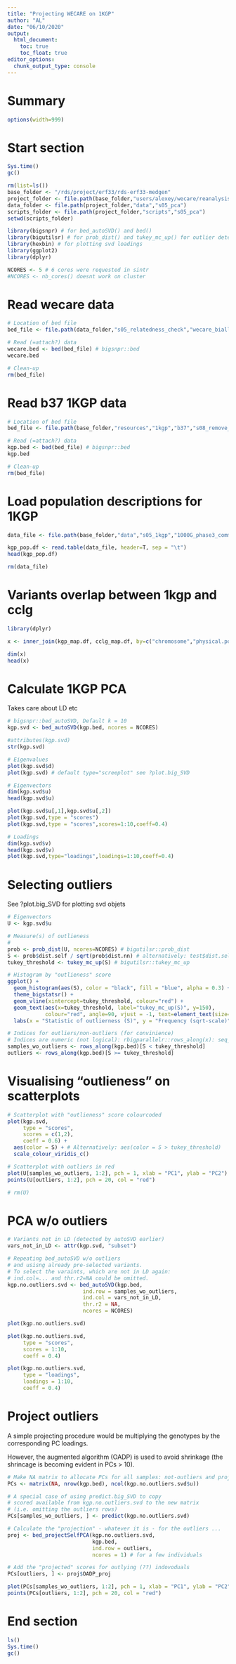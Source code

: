 ```yaml
---
title: "Projecting WECARE on 1KGP"
author: "AL"
date: "06/10/2020"
output: 
  html_document:
    toc: true
    toc_float: true
editor_options: 
  chunk_output_type: console
---
```


# Summary

<style>
pre{
  overflow-x: auto;
}
pre code{
  word-wrap: normal;
  white-space: pre;
}
</style>

```r

options(width=999)

```

# Start section

```r

Sys.time()
gc()

rm(list=ls())
base_folder <- "/rds/project/erf33/rds-erf33-medgen"
project_folder <- file.path(base_folder,"users/alexey/wecare/reanalysis_wo_danish_2020")
data_folder <- file.path(project_folder,"data","s05_pca")
scripts_folder <- file.path(project_folder,"scripts","s05_pca")
setwd(scripts_folder)

library(bigsnpr) # for bed_autoSVD() and bed()
library(bigutilsr) # for prob_dist() and tukey_mc_up() for outlier detection
library(hexbin) # for plotting svd loadings
library(ggplot2)
library(dplyr)

NCORES <- 5 # 6 cores were requested in sintr
#NCORES <- nb_cores() doesnt work on cluster

```

# Read wecare data

```r

# Location of bed file
bed_file <- file.path(data_folder,"s05_relatedness_check","wecare_biallelic_snps_autosomal_common_norel.bed")

# Read (=attach?) data
wecare.bed <- bed(bed_file) # bigsnpr::bed
wecare.bed

# Clean-up
rm(bed_file)

```

# Read b37 1KGP data

```r

# Location of bed file
bed_file <- file.path(base_folder,"resources","1kgp","b37","s08_remove_outliers","kgp_b37_biallelic_snps_autosomal_common_non_related_no_outliers.bed")

# Read (=attach?) data
kgp.bed <- bed(bed_file) # bigsnpr::bed
kgp.bed

# Clean-up
rm(bed_file)

```

# Load population descriptions for 1KGP

```r

data_file <- file.path(base_folder,"data","s05_1kgp","1000G_phase3_common_norel.fam2")

kgp_pop.df <- read.table(data_file, header=T, sep = "\t")
head(kgp_pop.df)

rm(data_file)

```

# Variants overlap between 1kgp and cclg

```r

library(dplyr)

x <- inner_join(kgp_map.df, cclg_map.df, by=c("chromosome","physical.pos"))

dim(x)
head(x)

```

# Calculate 1KGP PCA

Takes care about LD etc  

```r

# bigsnpr::bed_autoSVD, Default k = 10
kgp.svd <- bed_autoSVD(kgp.bed, ncores = NCORES) 

#attributes(kgp.svd)
str(kgp.svd)

# Eigenvalues
plot(kgp.svd$d)
plot(kgp.svd) # default type="screeplot" see ?plot.big_SVD  

# Eigenvectors
dim(kgp.svd$u)
head(kgp.svd$u)

plot(kgp.svd$u[,1],kgp.svd$u[,2])
plot(kgp.svd,type = "scores")
plot(kgp.svd,type = "scores",scores=1:10,coeff=0.4)

# Loadings
dim(kgp.svd$v)
head(kgp.svd$v)
plot(kgp.svd,type="loadings",loadings=1:10,coeff=0.4)

```

# Selecting outliers 

See ?plot.big_SVD for plotting svd objets  

```r

# Eigenvectors
U <- kgp.svd$u

# Measure(s) of outlieness  
# 
prob <- prob_dist(U, ncores=NCORES) # bigutilsr::prob_dist
S <- prob$dist.self / sqrt(prob$dist.nn) # alternatively: test$dist.self / test$dist.nn ?
tukey_threshold <- tukey_mc_up(S) # bigutilsr::tukey_mc_up

# Histogram by "outlieness" score
ggplot() +
  geom_histogram(aes(S), color = "black", fill = "blue", alpha = 0.3) +
  theme_bigstatsr() +
  geom_vline(xintercept=tukey_threshold, colour="red") +
  geom_text(aes(x=tukey_threshold, label="tukey_mc_up(S)", y=150), 
            colour="red", angle=90, vjust = -1, text=element_text(size=11))+
  labs(x = "Statistic of outlierness (S)", y = "Frequency (sqrt-scale)")

# Indices for outliers/non-outliers (for convinience)
# Indices are numeric (not logical): rbigparallelr::rows_along(x): seq_len(nrow(x))
samples_wo_outliers <- rows_along(kgp.bed)[S < tukey_threshold]
outliers <- rows_along(kgp.bed)[S >= tukey_threshold]

```

# Visualising "outlieness" on scatterplots

```r

# Scatterplot with "outlieness" score colourcoded
plot(kgp.svd, 
     type = "scores", 
     scores = c(1,2), 
     coeff = 0.6) +
  aes(color = S) + # Alternatively: aes(color = S > tukey_threshold)
  scale_colour_viridis_c()

# Scatterplot with outliers in red
plot(U[samples_wo_outliers, 1:2], pch = 1, xlab = "PC1", ylab = "PC2") 
points(U[outliers, 1:2], pch = 20, col = "red") 

# rm(U)

```

# PCA w/o outliers

```r

# Variants not in LD (detected by autoSVD earlier)
vars_not_in_LD <- attr(kgp.svd, "subset")

# Repeating bed_autoSVD w/o outliers 
# and usisng already pre-selected variants.  
# To select the varaints, which are not in LD again: 
# ind.col=... and thr.r2=NA could be omitted.
kgp.no.outliers.svd <- bed_autoSVD(kgp.bed,
                        ind.row = samples_wo_outliers,
                        ind.col = vars_not_in_LD, 
                        thr.r2 = NA,
                        ncores = NCORES)

plot(kgp.no.outliers.svd)

plot(kgp.no.outliers.svd, 
     type = "scores", 
     scores = 1:10, 
     coeff = 0.4)

plot(kgp.no.outliers.svd, 
     type = "loadings", 
     loadings = 1:10, 
     coeff = 0.4)

```

# Project outliers 

A simple projecting procedure would be multiplying the genotypes by the corresponding PC loadings.  

However, the augmented algorithm (OADP) is used to avoid shrinkage (the shrincage is becoming evident in PCs > 10). 

```r

# Make NA matrix to allocate PCs for all samples: not-outliers and projected-outliers
PCs <- matrix(NA, nrow(kgp.bed), ncol(kgp.no.outliers.svd$u))

# A special case of using predict.big_SVD to copy
# scored available from kgp.no.outliers.svd to the new matrix
# (i.e. omitting the outliers rows)
PCs[samples_wo_outliers, ] <- predict(kgp.no.outliers.svd)

# Calculate the "projection" - whatever it is - for the outliers ...
proj <- bed_projectSelfPCA(kgp.no.outliers.svd, 
                           kgp.bed,
                           ind.row = outliers,
                           ncores = 1) # for a few individuals

# Add the "projected" scores for outlying (??) indovoduals
PCs[outliers, ] <- proj$OADP_proj

plot(PCs[samples_wo_outliers, 1:2], pch = 1, xlab = "PC1", ylab = "PC2")
points(PCs[outliers, 1:2], pch = 20, col = "red")

```

# End section

```r

ls()
Sys.time()
gc()

```

